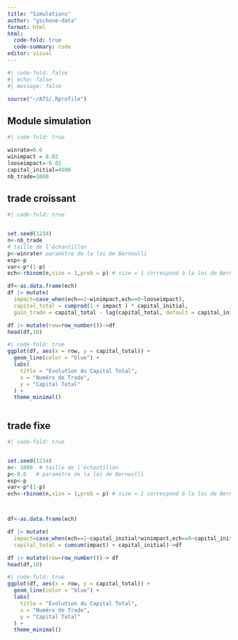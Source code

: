 ```yaml
---
title: "Simulations"
author: "gschone-data"
format: html
html:
  code-fold: true
  code-summary: code
editor: visual
---
```


```r
#| code-fold: false
#| echo: false
#| message: false

source("~/ATS/.Rprofile")
```

## Module simulation

```r
#| code-fold: true

winrate=0.6
winimpact = 0.02
looseimpact=-0.02
capital_initial=4000
nb_trade=1000

```

::: panel-tabset
## trade croissant



```r
#| code-fold: true


set.seed(1234)
n<-nb_trade
# taille de l'échantillon
p<-winrate# paramètre de la loi de Bernoulli
esp<-p
var<-p*(1-p)
ech<-rbinom(n,size = 1,prob = p) # size = 1 correspond à la loi de Bernoulli

df<-as.data.frame(ech)
df |> mutate(
  impact=case_when(ech==1~winimpact,ech==0~looseimpact),
  capital_total = cumprod(1 + impact ) * capital_initial,
  gain_trade = capital_total - lag(capital_total, default = capital_initial))->df

df |> mutate(row=row_number())->df
head(df,10)
```


```r
#| code-fold: true
ggplot(df, aes(x = row, y = capital_total)) +
  geom_line(color = "blue") +
  labs(
    title = "Évolution du Capital Total",
    x = "Numéro de Trade",
    y = "Capital Total"
  ) +
  theme_minimal()



```


## trade fixe


```r
#| code-fold: true


set.seed(1234)
n<- 1000  # taille de l'échantillon
p<-0.6   # paramètre de la loi de Bernoulli
esp<-p
var<-p*(1-p)
ech<-rbinom(n,size = 1,prob = p) # size = 1 correspond à la loi de Bernoulli



df<-as.data.frame(ech)

df |> mutate(
  impact=case_when(ech==1~capital_initial*winimpact,ech==0~capital_initial*looseimpact),
  capital_total = cumsum(impact) + capital_initial)->df

df |> mutate(row=row_number())-> df
head(df,10)
```


```r
#| code-fold: true
ggplot(df, aes(x = row, y = capital_total)) +
  geom_line(color = "blue") +
  labs(
    title = "Évolution du Capital Total",
    x = "Numéro de Trade",
    y = "Capital Total"
  ) +
  theme_minimal()



```
:::